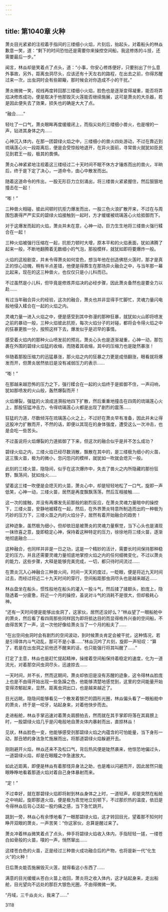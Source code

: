 ```yaml
---
---
---
```

title: 第1040章 火种
---



萧炎目光紧紧的注视着手指间的三缕细小火焰，片刻后，抬起头，对着船头的林焱歉意一笑，道：“剩下的时间恐怕还是需要你来操控空间船，我这修炼的斗技，还需要最后一步。”

闻言，林焱却是笑着点了点头，道：“小事，你安心修炼便好，只要别出了什么意外事故，另外，距离虫洞尽头，应该还有十天左右的路程，在出去之前，你得苏醒过来一次，出虫洞时会有些颠簸，那时候会对你造成不小的干扰。”

萧炎微微一笑，视线再度转回那三缕细小火焰，脸色也是逐渐变得凝重，能否将弄焰决修炼成功，便是取决于他那毁灭火莲能否继续施展，这可是萧炎的大杀器，若是因此便失去了效果，损失也的确是大大了点。

“融合……”

轻吐了一口气，萧炎眼眸再度缓缓闭上，而指尖处的三缕细小兽火，也是嗖的一声，钻进其身体之内……

心神沉入体内，在那一团碧绿火焰之中，三缕细小的兽火四处游动，不过在靠近到琉璃莲心火一段距离后，便是会受惊般地退开，在异火面前，寻常兽火就犹如臣民见到君王一般，极其的畏惧。

萧炎心神紧紧地注视着这三缕经过二十天时间不眠不休方才锤炼而出的兽火，半晌后，终于是下定了决心，一道命令，由心中散发而出。

随着这道命令的传出，一股无形巨力立刻涌出，将三缕兽火紧紧握住，然后狠狠地撞击在一起！

“嘭！”

三种兽火相碰，彼此间顿时抗拒力爆发而出，一股三色火浪扩散开来，不过在与周围包裹得严严实实的碧绿火焰接触到一起时，方才缓缓被琉璃莲心火给抵御而下。

对于这爆发而起的火焰，萧炎并未在意，心神一动，巨力生生地将三缕兽火强行糅合在一起！

三种火焰被强行压缩在一起，抗拒力顿时大增，原本平和的火焰表面，犹如沸腾了起来一般，不断地翻腾着无数细小的气泡，那般模样，就犹如即将要爆炸一般。

火焰的这般剧变，并未令得萧炎如何变色，想当年他在创造佛怒火莲时，那才是真正的惊心动魄，稍有半点差错，他便是得葬生在那场异火融合之中，与当年那一幕比起来，现在的这三种兽火，也仅仅只是小儿科而已。

不过虽然是小儿科，但毕竟是修炼弄焰决的必经步骤，因此萧炎备然也是要全力以赴……

有过当年融合异火的经验，这次的融合，萧炎也并非显得手忙脚忙，灵魂力量闪电般地侵入糅合在一起的火焰之内。

灵魂力量一进入火焰之中，便是感受到其中弥漫的那种狂暴，就犹如火山即将喷发之前的暴动一般，三种火焰彼此抗拒，每次火焰分子的对碰，都将会令得火焰之中的狂暴更胜一分，按照这样下去，爆发似乎是迟早的事情。

感受着火焰内的那种火山喷发前的预兆，萧炎心头也是逐渐凝重，心神一动，那包裹在外围的碧绿火焰猛的收缩，而随着其收缩，其中的压缩力也是陡然暴涨！

伴随着那股压缩力的迅猛暴涨，那火焰之内的狂暴之力更是成倍翻涨，眼看就将爆发而开，但萧炎居然依旧是没有减弱压力的表示……

“嘭！”

在那越来越恐怖的压力之下，强行糅合在一起的火焰终于是抵御不住，一声闷响，犹如那喷发的火山般，轰然爆裂而开！

火焰爆裂，强猛的火浪成涟漪般地四下扩散，然后重重地撞击在四周的琉璃莲心火上，那股狂猛冲击力，令得琉璃莲心火都是出现了剧烈的震荡……

狂猛的力道，尽数倾泻在琉璃莲心火之上，不过好在萧炎早有准备，因此并未让得这股冲力扩散而开，不然的话，即便以其现在的身体强度，遭受这么一次冲击，也是会吃一些苦头。

不过虽说将火焰爆裂的力道抵御了下来，但这次的融合似乎是并不怎么成功？

碧绿火焰之内，三缕火焰已经尽数消散，飘散在其中的，是三缕极为细小的火苗，这三簇火苗，极为的微小，忽闪忽闪的模样，就犹如一吹就会熄灭一般。

此刻的三缕火苗，隐隐间，似乎在这次爆炸中，失去了兽火之内所隐藏的那份狂野，飘荡间，犹如烛火……

望着这三缕一吹便是会熄灭的火苗，萧炎心中，却是轻轻地松了一口气，旋即一声低笑，心神一动，三缕火苗，居然是再度飘飘荡荡，然后互相接触……

这一次的接触，并没有再爆发先前那般的剧烈反应，在萧炎灵魂力量暗中的操控下，三缕火苗，安静地被糅在一起，然后，在外界萧炎特意所制造而出的一种极为巧妙的压力下，三缕火苗之内的火焰分子，居然有着开始融合的趋势！

这种迹象，虽然极为细小，但却依旧是被萧炎的灵魂力量察觉，当下心头也是涌现一抹欣喜之意，旋即稳定心神，保持着这种特定的压力，徐徐地将三缕火苗，逐渐地彻底融合……

这种融合，也同样并非是一日之功，这是一个精妙的活计，需要长时间保持那种稳定的压力，并且还需要灵魂力量彻底地掌控火焰之内的任何细微变化，不过以萧炎的能力，这些步骤，大释是能够完美完成，一切，都只待时间流过……

在萧炎沉入心神融合三种兽火间，时间一天天的度过，一眨眼，便是将近九天时间过去，而经过将近二十九天时间的穿行，空间船距那虫洞尽头也是越来越近……

林焱盘坐在船头，惯性般地在船头的灌入一股斗气，然后揉了揉额头，脸庞上，隐隐透着一分疲惫，将近一个月的操控，虽说对斗气的消耗不是很大，但却极耗心神。

“还有一天时间便是能够出虫洞了，这家伙，居然还没好么？”林焱望了一眼船舱中的萧炎，然后看了看四周那些同样因为即将抵达目的而显得格外兴奋的空间船，不由得苦笑了一声，这一次他好像给萧炎当了一个月的船夫了……

“在出空间虫洞时会有剧烈的空间波动，到时候萧炎肯定会被干扰，这种情况，若是引得体内斗气动乱，那可不是小事……”林焱沉吟了片刻，旋即一声轻叹：“算了，若是在出虫洞之前他还不醒来的话，也只能强行将其叫醒了……”

打定了主意，林焱也是赶忙提起精神，操接着空间船保持着稳定的速度，化为一道流光，对着那空间虫洞尽头，迅速掠去……

一天时间，并不长，然而这期间，萧炎却依旧是没有苏醒的迹象，这令得林焱脸庞上也是不由得开始出现一些急躁之色，他能够清楚地感觉到，这里的空间能量开始变得浓郁起来，显然，距离虫洞出口，也是越来越近了。

目光远眺，隐隐间能够看见一个散发着银芒的圆形光圈，林焱偏头看了一眼船舱中的萧炎，终于是一咬牙，站起身来，对着他快步而去。

走进船舱，林焱手掌迅速对着萧炎肩膀拍去，然而就在其手掌即将落在其肩膀上时，一股碧绿火焰几乎是闪电般地自萧炎体内暴射而出，直掠林焱！

见状，林焱脸色一变，他能够感受刭那碧绿火焰之内蕴含的可怕能量，当下身形一动，那丑陋的身法急忙施展而出，将那道碧绿火焰躲避开去。

刚刚避开火焰，林焱还来不及松口气，背后热风便是陡然袭来，他惊恐地偏过头，一道碧绿火焰，却是在眼瞳之中急速放大。

如此近距离，即便是林焱有着那怪异身法之助，也是难以闪避而开，因此居然只能眼睁睁地看着那道火焰对着自己身体暴射而来。

“定！”

不过幸好，就在那碧绿火焰即将射到林焱身体之上时，一道轻声，却是突然在船舱之中响起，旋即那道火焰，便是极为乖觉地立刻顿下，不过那炽热的温度，依旧是令得林焱后背心泛起一股灼痛之感，当下急忙跳开。

跳到一旁，林焱心有余悸地看了一眼那碧绿火焰，这才转回目光，望着那不知何时睁开双眼的萧炎，一声苦笑：“你这家伙，总算是醒过来了。

萧炎冲着林焱微笑着点了点头，伸手将碧绿火焰收入体内，手指轻轻一搓，一缕苍白如骨般的火苗，噗的一声，悄然窜出……

这缕苍白色的火苗，正是经过三种兽火成功融合后的产物，也将是新一代“化生火”的火种！

日后萧炎能否施展毁灭火莲，就得看这小东西了……

满意的目光缓缓从苍白火苗上收回，萧炎将之收入体内，这才站起身来，走出船舱，目光望向不远处的那巨大银色光圈，不由得微微一笑。

“丹域，三千焱炎火，我来了……”





3118